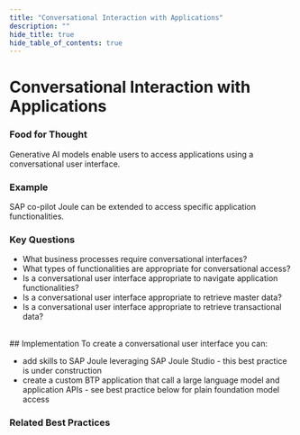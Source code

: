 ```yaml
---
title: "Conversational Interaction with Applications"
description: ""
hide_title: true
hide_table_of_contents: true
---
```



<PageViewTracker />

<div className="hero-header">
  <h1>Conversational Interaction with Applications</h1>
</div>

### Food for Thought

Generative AI models enable users to access applications using a conversational user interface.

### Example

SAP co-pilot Joule can be extended to access specific application functionalities.

### Key Questions

- What business processes require conversational interfaces?
- What types of functionalities are appropriate for conversational access?
- Is a conversational user interface appropriate to navigate application functionalities?
- Is a conversational user interface appropriate to retrieve master data?
- Is a conversational user interface appropriate to retrieve transactional data?

<br />

<div className="section-with-background blue">
  ## Implementation
  To create a conversational user interface you can:

- add skills to SAP Joule leveraging SAP Joule Studio - this best practice is under construction
- create a custom BTP application that call a large language model and application APIs - see best practice below for plain foundation model access

### Related Best Practices

<ul className="button-grid">
  <IconLinkButton href="/docs/technical-view/generative-ai/plain/" text="Plain (Foundational Model Access)" />
</ul>

</div>
